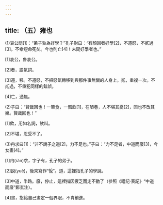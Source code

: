 ```yaml
---
---
---
```

title: （五）雍也
---



(1)哀公問[1]：“弟子孰為好學？”孔子對曰：“有顏回者好學[2]，不遷怒，不貳過[3]。不幸短命死矣。今也則亡[4]！未聞好學者也。”

[1]哀公，魯哀公。

[2]者，語氣詞。

[3]遷，移。不遷怒，不把怒氣轉移到與那件事無關的人身上。貳，重複一次。不貳過，不重犯同樣的錯誤。

[4]亡，通無。

(2)子曰：“賢哉回也！一簞食，一瓢飲[1]，在陋巷，人不堪其憂[2]，回也不改其樂。賢哉回也！”

[1]飲，用如名詞，飲料。

[2]不堪，忍受不了。

(3)冉求曰[1]：“非不說子之道[2]，力不足也。”子曰：“力不足者，中道而廢[3]，今女畫[4]。”

[1]冉(rǎn)求，字子有，孔子的弟子。

[2]說(yuè)，後來寫作“悅”。道，這裡指孔子的學說。

[3]中道，半路。廢，停止，這裡指因疲乏而走不動了（參照《禮記·表記》“中道而廢”鄭玄注）。

[4]畫，指給自己畫定一個界限，不肯前進。